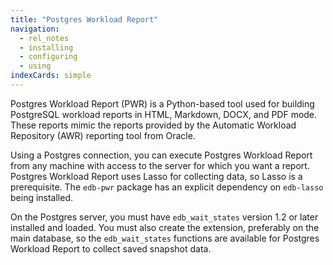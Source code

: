 ```yaml
---
title: "Postgres Workload Report"
navigation:
  - rel_notes
  - installing
  - configuring
  - using
indexCards: simple
---
```


Postgres Workload Report (PWR) is a Python-based tool used for building PostgreSQL workload reports in HTML, Markdown, DOCX, and PDF mode. These reports mimic the reports provided by the Automatic Workload Repository (AWR) reporting tool from Oracle.

Using a Postgres connection, you can execute Postgres Workload Report from any machine with access to the server for which you want a report. Postgres Workload Report uses Lasso for collecting data, so Lasso is a prerequisite. The `edb-pwr` package has an explicit dependency on `edb-lasso` being installed.

On the Postgres server, you must have `edb_wait_states` version 1.2 or later installed and loaded. You must also create the extension,
preferably on the main database, so the `edb_wait_states` functions are available for Postgres Workload Report to collect saved snapshot data.